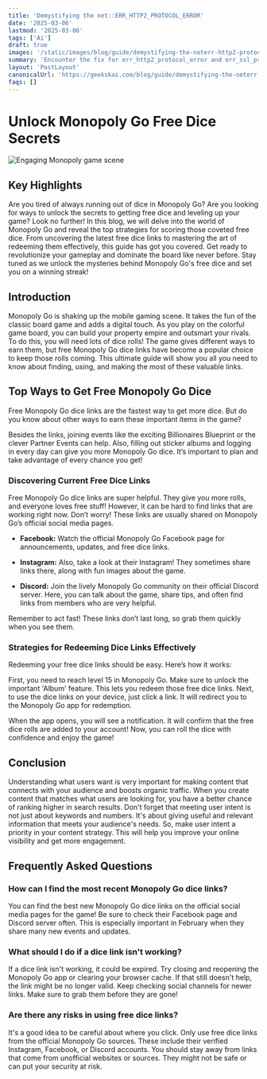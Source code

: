 ```yaml
---
title: 'Demystifying the net::ERR_HTTP2_PROTOCOL_ERROR'
date: '2025-03-06'
lastmod: '2025-03-06'
tags: ['Ai']
draft: true
images: '/static/images/blog/guide/demystifying-the-neterr-http2-protocol-error.png'
summary: 'Encounter the fix for err_http2_protocol_error​ and err_ssl_protocol_error​ on our blog. Resolve these pesky errors quickly!'
layout: 'PostLayout'
canonicalUrl: 'https://geekskai.com/blog/guide/demystifying-the-neterr-http2-protocol-error/'
faqs: []
---
```



# Unlock Monopoly Go Free Dice Secrets

![Engaging Monopoly game scene](<https://storage.googleapis.com/scalenut-prod-article-images/633908b9a5ea45-613a-4910-95ca-8c6e5b210ffb.png>)

## Key Highlights

Are you tired of always running out of dice in Monopoly Go? Are you looking for ways to unlock the secrets to getting free dice and leveling up your game? Look no further! In this blog, we will delve into the world of Monopoly Go and reveal the top strategies for scoring those coveted free dice. From uncovering the latest free dice links to mastering the art of redeeming them effectively, this guide has got you covered. Get ready to revolutionize your gameplay and dominate the board like never before. Stay tuned as we unlock the mysteries behind Monopoly Go's free dice and set you on a winning streak!

## Introduction

Monopoly Go is shaking up the mobile gaming scene. It takes the fun of the classic board game and adds a digital touch. As you play on the colorful game board, you can build your property empire and outsmart your rivals. To do this, you will need lots of dice rolls! The game gives different ways to earn them, but free Monopoly Go dice links have become a popular choice to keep those rolls coming. This ultimate guide will show you all you need to know about finding, using, and making the most of these valuable links.

## Top Ways to Get Free Monopoly Go Dice

Free Monopoly Go dice links are the fastest way to get more dice. But do you know about other ways to earn these important items in the game?

Besides the links, joining events like the exciting Billionaires Blueprint or the clever Partner Events can help. Also, filling out sticker albums and logging in every day can give you more Monopoly Go dice. It’s important to plan and take advantage of every chance you get!

### Discovering Current Free Dice Links

Free Monopoly Go dice links are super helpful. They give you more rolls, and everyone loves free stuff! However, it can be hard to find links that are working right now. Don’t worry! These links are usually shared on Monopoly Go’s official social media pages.

- **Facebook:** Watch the official Monopoly Go Facebook page for announcements, updates, and free dice links.

- **Instagram:** Also, take a look at their Instagram! They sometimes share links there, along with fun images about the game.

- **Discord:** Join the lively Monopoly Go community on their official Discord server. Here, you can talk about the game, share tips, and often find links from members who are very helpful.

Remember to act fast! These links don’t last long, so grab them quickly when you see them.

### Strategies for Redeeming Dice Links Effectively

Redeeming your free dice links should be easy. Here’s how it works:

First, you need to reach level 15 in Monopoly Go. Make sure to unlock the important 'Album' feature. This lets you redeem those free dice links. Next, to use the dice links on your device, just click a link. It will redirect you to the Monopoly Go app for redemption.

When the app opens, you will see a notification. It will confirm that the free dice rolls are added to your account! Now, you can roll the dice with confidence and enjoy the game!

## Conclusion

Understanding what users want is very important for making content that connects with your audience and boosts organic traffic. When you create content that matches what users are looking for, you have a better chance of ranking higher in search results. Don't forget that meeting user intent is not just about keywords and numbers. It's about giving useful and relevant information that meets your audience's needs. So, make user intent a priority in your content strategy. This will help you improve your online visibility and get more engagement.

## Frequently Asked Questions

### How can I find the most recent Monopoly Go dice links?

You can find the best new Monopoly Go dice links on the official social media pages for the game! Be sure to check their Facebook page and Discord server often. This is especially important in February when they share many new events and updates.

### What should I do if a dice link isn't working?

If a dice link isn't working, it could be expired. Try closing and reopening the Monopoly Go app or clearing your browser cache. If that still doesn't help, the link might be no longer valid. Keep checking social channels for newer links. Make sure to grab them before they are gone!

### Are there any risks in using free dice links?

It's a good idea to be careful about where you click. Only use free dice links from the official Monopoly Go sources. These include their verified Instagram, Facebook, or Discord accounts. You should stay away from links that come from unofficial websites or sources. They might not be safe or can put your security at risk.

